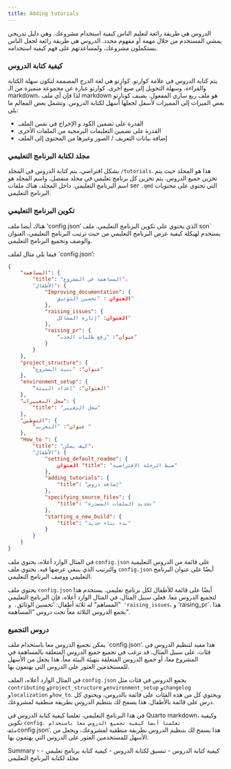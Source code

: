 ```yaml
--- 
title: Adding tutorials 
---
```

الدروس هي طريقة رائعة لتعليم الناس كيفية استخدام مشروعك. وهي دليل تدريجي يمشي المستخدم من خلال مهمة أو مفهوم محدد. الدروس هي طريقة رائعة لجعل الناس يستكملون مشروعك، ولمساعدتهم على فهم كيفية استخدامه.

### كيفية كتابة الدروس
يتم كتابة الدروس في علامة كوارتو. كوارتو هي لغة الدرج المصممة لتكون سهلة الكتابة والقراءة، وسهلة التحويل إلى صيغ أخرى. كوارتو عبارة عن مجموعة متميزة من الـ markdown، لذا فإن أي ملف markdown هو ملف ربع ساري المفعول. يضيف كونارتو بعض الميزات إلى المميزات لأسفل لجعلها أسهل لكتابة الدروس. وتشمل بعض المعالم ما يلي:

- القدرة على تضمين الكود و الإخراج في نفس الملف
- القدرة على تضمين التعليمات البرمجية من الملفات الأخرى
- إضافة بيانات التعريف / الصور وغيرها من المحتوى إلى الملف


### مجلد لكتابة البرنامج التعليمي 
بشكل افتراضي، يتم كتابة الدروس في المجلد `/tutorials`. هذا هو المجلد حيث يتم تخزين جميع الدروس. يتم تخزين كل برنامج تعليمي في مجلد منفصل، واسم المجلد هو اسم البرنامج التعليمي. داخل المجلد، هناك ملفات ser<unk> `.qmd` التي تحتوي على محتويات البرنامج التعليمي. 


### تكوين البرنامج التعليمي
هناك أيضا ملف 'config.json' الذي يحتوي على تكوين البرنامج التعليمي. ملف son` يستخدم لهيكلة كيفية عرض البرنامج التعليمي من حيث ترتيب البرنامج التعليمي، العنوان والوصف وتجميع البرنامج التعليمي.

فيما يلي مثال لملف `config.json':

```json
{
    "المساهمة": {
        "title": "المساهمة في المشروع"،
        "الأطفال": {
            "Improving_documentation": {
                العنوان : "تحسين التوثيق"
            },
            "raising_issues": {
                العنوان: "إثارة المشاكل"
            },
            "raising_pr": {
                "عنوان": "رفع طلبات الجذب"
            }
        }
    },
    "project_structure": {
        "عنوان": "بنية المشروع"
    },
    "environment_setup": {
        "العنوان": "إعداد البيئة"
    },
    "سجل التغييرات": {
        "title": "سجل التغيير"
    },
    "التوطين": {
        "عنوان": "التعريب "
    },
    "How_to ": {
        "title": "كيف يمكن"،
        "الأطفال": {
            "setting_default_readme": {
                العنوان "title": "ضبط الرحلة الافتراضية"
            },
            "adding_tutorials": {
                "title": "إضافة دروس"
            },
            "specifying_source_files": {
                "title": "تحديد الملفات المصدرة"
            },
            "starting_a_new_build": {
                "title": "بدء بناء جديد"
            }
        }
    }
}

```

في المثال الوارد أعلاه، يحتوي ملف `config.json` على قائمة من الدروس التعليمية والترتيب الذي ينبغي عرضها فيه. يحتوي ملف `config.json` أيضًا على عنوان البرنامج التعليمي ووصف البرنامج التعليمي.

يحتوي ملف `config.json` أيضًا على قائمة للأطفال لكل برنامج تعليمي. يستخدم هذا لتجميع الدروس معا. فعلى سبيل المثال، في المثال الوارد أعلاه، فإن البرنامج التعليمي ”المساهم“ له ثلاثة أطفال: 'تحسين الوثائق`، و 'raising_issues`، و 'raising_pr`. هذا يجمع الدروس الثلاثة معاً تحت دروس "المساهمة".

### دروس التجميع
يمكن تجميع الدروس معا باستخدام ملف `config.json'. هذا مفيد لتنظيم الدروس في فئات. على سبيل المثال، قد ترغب في تجميع جميع الدروس المتعلقة بالمساهمة في المشروع معا، أو جميع الدروس المتعلقة بتهيئة البيئة معاً. هذا يجعل من الأسهل للمستخدمين العثور على الدروس التي يهتمون بها.

في المثال الوارد أعلاه، الملف `config.json` يجمع الدروس في فئات مثل `contributing` و`project_structure` و`environment_setup` و`changelog` و`localization` و`how_to`. ويحتوي كل من هذه الفئات على قائمة بالدروس، ويحتوي كل درس على قائمة بالأطفال. هذا يسمح لك بتنظيم الدروس بطريقة منطقية لمشروعك.

في هذا البرنامج التعليمي، تعلمنا كيفية كتابة الدروس في Quarto markdown، وكيفية تكوين `config. تعلمنا أيضا كيفية تجميع الدروس معا باستخدام ملف `config.json'. هذا يسمح لك بتنظيم الدروس بطريقة منطقية لمشروعك، ويجعل من الأسهل للمستخدمين العثور على الدروس التي يهتمون بها.

Summary
    - كيفية كتابة الدروس
    - تنسيق لكتابة الدروس
    - كيفية كتابة برنامج تعليمي
    - مجلد لكتابة البرنامج التعليمي


